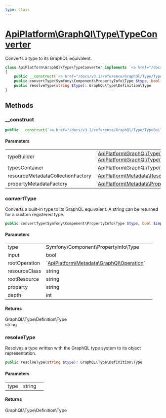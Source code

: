 ```yaml
---
type: Class
---
```


# [ApiPlatform\GraphQl\Type\TypeConverter](/docs/v3.1/reference/GraphQl/Type/TypeConverter)

Converts a type to its GraphQL equivalent.


```php
class ApiPlatform\GraphQl\Type\TypeConverter implements `<a href="/docs/v3.1/reference/GraphQl/Type/TypeConverterInterface">ApiPlatform\GraphQl\Type\TypeConverterInterface</a>`
{
    public __construct(`<a href="/docs/v3.1/reference/GraphQl/Type/TypeBuilderEnumInterface">ApiPlatform\GraphQl\Type\TypeBuilderEnumInterface</a>`|`<a href="/docs/v3.1/reference/GraphQl/Type/TypeBuilderInterface">ApiPlatform\GraphQl\Type\TypeBuilderInterface</a>` $typeBuilder, `<a href="/docs/v3.1/reference/GraphQl/Type/TypesContainerInterface">ApiPlatform\GraphQl\Type\TypesContainerInterface</a>` $typesContainer, `<a href="/docs/v3.1/reference/Metadata/Resource/Factory/ResourceMetadataCollectionFactoryInterface">ApiPlatform\Metadata\Resource\Factory\ResourceMetadataCollectionFactoryInterface</a>` $resourceMetadataCollectionFactory, `<a href="/docs/v3.1/reference/Metadata/Property/Factory/PropertyMetadataFactoryInterface">ApiPlatform\Metadata\Property\Factory\PropertyMetadataFactoryInterface</a>` $propertyMetadataFactory)
    public convertType(Symfony\Component\PropertyInfo\Type $type, bool $input, `<a href="/docs/v3.1/reference/Metadata/GraphQl/Operation">ApiPlatform\Metadata\GraphQl\Operation</a>` $rootOperation, string $resourceClass, string $rootResource, null|string $property, int $depth): GraphQL\Type\Definition\Type|string
    public resolveType(string $type): GraphQL\Type\Definition\Type
}
```
## Methods

### __construct



```php
public __construct(`<a href="/docs/v3.1/reference/GraphQl/Type/TypeBuilderEnumInterface">ApiPlatform\GraphQl\Type\TypeBuilderEnumInterface</a>`|`<a href="/docs/v3.1/reference/GraphQl/Type/TypeBuilderInterface">ApiPlatform\GraphQl\Type\TypeBuilderInterface</a>` $typeBuilder, `<a href="/docs/v3.1/reference/GraphQl/Type/TypesContainerInterface">ApiPlatform\GraphQl\Type\TypesContainerInterface</a>` $typesContainer, `<a href="/docs/v3.1/reference/Metadata/Resource/Factory/ResourceMetadataCollectionFactoryInterface">ApiPlatform\Metadata\Resource\Factory\ResourceMetadataCollectionFactoryInterface</a>` $resourceMetadataCollectionFactory, `<a href="/docs/v3.1/reference/Metadata/Property/Factory/PropertyMetadataFactoryInterface">ApiPlatform\Metadata\Property\Factory\PropertyMetadataFactoryInterface</a>` $propertyMetadataFactory)
```

#### Parameters

<table><tbody>
<tr><td>typeBuilder</td><td>`<a href="/docs/v3.1/reference/GraphQl/Type/TypeBuilderEnumInterface">ApiPlatform\GraphQl\Type\TypeBuilderEnumInterface</a>`<br />`<a href="/docs/v3.1/reference/GraphQl/Type/TypeBuilderInterface">ApiPlatform\GraphQl\Type\TypeBuilderInterface</a>`</td><td></td></tr><tr><td>typesContainer</td><td>`<a href="/docs/v3.1/reference/GraphQl/Type/TypesContainerInterface">ApiPlatform\GraphQl\Type\TypesContainerInterface</a>`</td><td></td></tr><tr><td>resourceMetadataCollectionFactory</td><td>`<a href="/docs/v3.1/reference/Metadata/Resource/Factory/ResourceMetadataCollectionFactoryInterface">ApiPlatform\Metadata\Resource\Factory\ResourceMetadataCollectionFactoryInterface</a>`</td><td></td></tr><tr><td>propertyMetadataFactory</td><td>`<a href="/docs/v3.1/reference/Metadata/Property/Factory/PropertyMetadataFactoryInterface">ApiPlatform\Metadata\Property\Factory\PropertyMetadataFactoryInterface</a>`</td><td></td></tr>
</tbody>
</table>

### convertType

Converts a built-in type to its GraphQL equivalent.
A string can be returned for a custom registered type.

```php
public convertType(Symfony\Component\PropertyInfo\Type $type, bool $input, `<a href="/docs/v3.1/reference/Metadata/GraphQl/Operation">ApiPlatform\Metadata\GraphQl\Operation</a>` $rootOperation, string $resourceClass, string $rootResource, null|string $property, int $depth): GraphQL\Type\Definition\Type|string
```

#### Parameters

<table><tbody>
<tr><td>type</td><td>Symfony\Component\PropertyInfo\Type</td><td></td></tr><tr><td>input</td><td>bool</td><td></td></tr><tr><td>rootOperation</td><td>`<a href="/docs/v3.1/reference/Metadata/GraphQl/Operation">ApiPlatform\Metadata\GraphQl\Operation</a>`</td><td></td></tr><tr><td>resourceClass</td><td>string</td><td></td></tr><tr><td>rootResource</td><td>string</td><td></td></tr><tr><td>property</td><td>string</td><td></td></tr><tr><td>depth</td><td>int</td><td></td></tr>
</tbody>
</table>

#### Returns

GraphQL\Type\Definition\Type<br />string

### resolveType

Resolves a type written with the GraphQL type system to its object representation.

```php
public resolveType(string $type): GraphQL\Type\Definition\Type
```

#### Parameters

<table><tbody>
<tr><td>type</td><td>string</td><td></td></tr>
</tbody>
</table>

#### Returns

GraphQL\Type\Definition\Type
